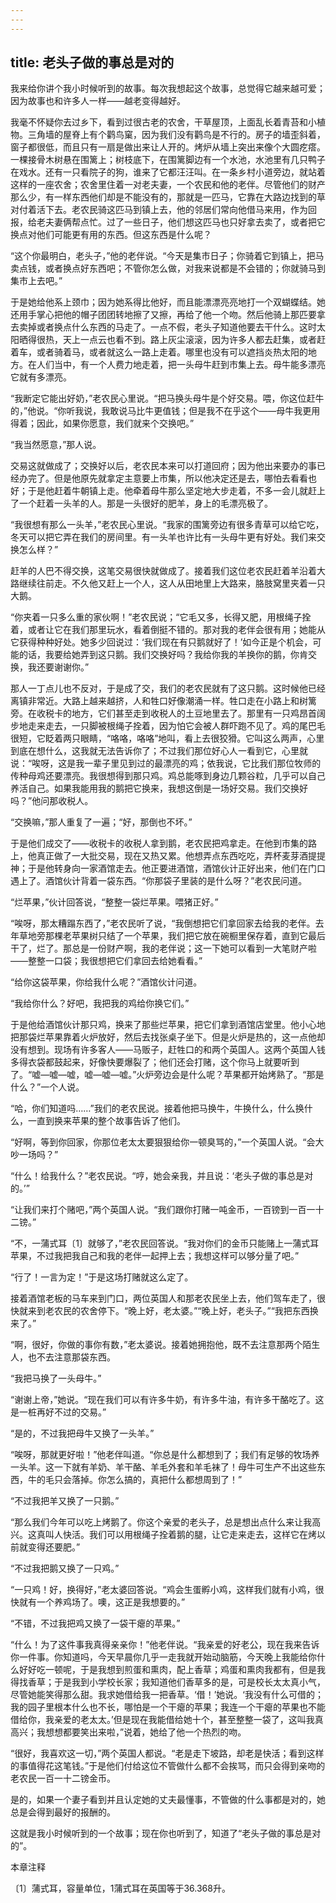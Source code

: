 ```yaml
---
---
---
```

title: 老头子做的事总是对的
---



我来给你讲个我小时候听到的故事。每次我想起这个故事，总觉得它越来越可爱；因为故事也和许多人一样——越老变得越好。

我毫不怀疑你去过乡下，看到过很古老的农舍，干草屋顶，上面乱长着青苔和小植物。三角墙的屋脊上有个鹳鸟窠，因为我们没有鹳鸟是不行的。房子的墙歪斜着，窗子都很低，而且只有一扇是做出来让人开的。烤炉从墙上突出来像个大圆疙瘩。一棵接骨木树悬在围篱上；树枝底下，在围篱脚边有一个水池，水池里有几只鸭子在戏水。还有一只看院子的狗，谁来了它都汪汪叫。在一条乡村小道旁边，就站着这样的一座农舍；农舍里住着一对老夫妻，一个农民和他的老伴。尽管他们的财产那么少，有一样东西他们却是不能没有的，那就是一匹马，它靠在大路边找到的草对付着活下去。老农民骑这匹马到镇上去，他的邻居们常向他借马来用，作为回报，给老夫妻俩帮点忙。过了一些日子，他们想这匹马也只好拿去卖了，或者把它换点对他们可能更有用的东西。但这东西是什么呢？

“这个你最明白，老头子，”他的老伴说。“今天是集市日子；你骑着它到镇上，把马卖点钱，或者换点好东西吧；不管你怎么做，对我来说都是不会错的；你就骑马到集市上去吧。”

于是她给他系上颈巾；因为她系得比他好，而且能漂漂亮亮地打一个双蝴蝶结。她还用手掌心把他的帽子团团转地擦了又擦，再给了他一个吻。然后他骑上那匹要拿去卖掉或者换点什么东西的马走了。一点不假，老头子知道他要去干什么。这时太阳晒得很热，天上一点云也看不到。路上灰尘滚滚，因为许多人都去赶集，或者赶着车，或者骑着马，或者就这么一路上走着。哪里也没有可以遮挡炎热太阳的地方。在人们当中，有一个人费力地走着，把一头母牛赶到市集上去。母牛能多漂亮它就有多漂亮。

“我断定它能出好奶，”老农民心里说。“把马换头母牛是个好交易。喂，你这位赶牛的，”他说。“你听我说，我敢说马比牛更值钱；但是我不在乎这个——母牛我更用得着；因此，如果你愿意，我们就来个交换吧。”

“我当然愿意，”那人说。

交易这就做成了；交换好以后，老农民本来可以打道回府；因为他出来要办的事已经办完了。但是他原先就拿定主意要上市集，所以他决定还是去，哪怕去看看也好；于是他赶着牛朝镇上走。他牵着母牛那么坚定地大步走着，不多一会儿就赶上了一个赶着一头羊的人。那是一头很好的肥羊，身上的毛漂亮极了。

“我很想有那么一头羊，”老农民心里说。“我家的围篱旁边有很多青草可以给它吃，冬天可以把它弄在我们的房间里。有一头羊也许比有一头母牛更有好处。我们来交换怎么样？”

赶羊的人巴不得交换，这笔交易很快就做成了。接着我们这位老农民赶着羊沿着大路继续往前走。不久他又赶上一个人，这人从田地里上大路来，胳肢窝里夹着一只大鹅。

“你夹着一只多么重的家伙啊！”老农民说；“它毛又多，长得又肥，用根绳子拴着，或者让它在我们那里玩水，看着倒挺不错的。那对我的老伴会很有用；她能从它获得种种好处。她多少回说过：‘我们现在有只鹅就好了！’如今正是个机会，可能的话，我要给她弄到这只鹅。我们交换好吗？我给你我的羊换你的鹅，你肯交换，我还要谢谢你。”

那人一丁点儿也不反对，于是成了交，我们的老农民就有了这只鹅。这时候他已经离镇非常近。大路上越来越挤，人和牲口好像潮涌一样。牲口走在小路上和树篱旁。在收税卡的地方，它们甚至走到收税人的土豆地里去了。那里有一只鸡昂首阔步地走来走去，一只脚被根绳子拴着，因为怕它会被人群吓跑不见了。鸡的尾巴毛很短，它眨着两只眼睛，“咯咯，咯咯”地叫，看上去很狡猾。它叫这么两声，心里到底在想什么，这我就无法告诉你了；不过我们那位好心人一看到它，心里就说：“唉呀，这是我一辈子里见到过的最漂亮的鸡；依我说，它比我们那位牧师的传种母鸡还要漂亮。我很想得到那只鸡。鸡总能啄到身边几颗谷粒，几乎可以自己养活自己。如果我能用我的鹅把它换来，我想这倒是一场好交易。我们交换好吗？”他问那收税人。

“交换嘛，”那人重复了一遍；“好，那倒也不坏。”

于是他们成交了——收税卡的收税人拿到鹅，老农民把鸡拿走。在他到市集的路上，他真正做了一大批交易，现在又热又累。他想弄点东西吃吃，弄杯麦芽酒提提神；于是他转身向一家酒馆走去。他正要进酒馆，酒馆伙计正好出来，他们在门口遇上了。酒馆伙计背着一袋东西。“你那袋子里装的是什么呀？”老农民问道。

“烂苹果，”伙计回答说，“整整一袋烂苹果。喂猪正好。”

“唉呀，那太糟蹋东西了，”老农民听了说，“我倒想把它们拿回家去给我的老伴。去年草地旁那棵老苹果树只结了一个苹果，我们把它放在碗橱里保存着，直到它最后干了，烂了。那总是一份财产啊，我的老伴说；这一下她可以看到一大笔财产啦——整整一口袋；我很想把它们拿回去给她看看。”

“给你这袋苹果，你给我什么呢？”酒馆伙计问道。

“我给你什么？好吧，我把我的鸡给你换它们。”

于是他给酒馆伙计那只鸡，换来了那些烂苹果，把它们拿到酒馆店堂里。他小心地把那袋烂苹果靠着火炉放好，然后去找张桌子坐下。但是火炉是热的，这一点他却没有想到。现场有许多客人——马贩子，赶牲口的和两个英国人。这两个英国人钱多得衣袋都鼓起来，好像快要爆裂了；他们还会打赌，这个你马上就要听到了。“嘘—嘘—嘘，嘘—嘘—嘘。”火炉旁边会是什么呢？苹果都开始烤熟了。“那是什么？”一个人说。

“哈，你们知道吗……”我们的老农民说。接着他把马换牛，牛换什么，什么换什么，一直到换来苹果的整个故事告诉了他们。

“好啊，等到你回家，你那位老太太要狠狠给你一顿臭骂的，”一个英国人说。“会大吵一场吗？”

“什么！给我什么？”老农民说。“哼，她会亲我，并且说：‘老头子做的事总是对的。’”

“让我们来打个赌吧，”两个英国人说。“我们跟你打赌一吨金币，一百镑到一百一十二镑。”

“不，一蒲式耳〔1〕就够了，”老农民回答说。“我对你们的金币只能赌上一蒲式耳苹果，不过我把我自己和我的老伴一起押上去；我想这样可以够分量了吧。”

“行了！一言为定！”于是这场打赌就这么定了。

接着酒馆老板的马车来到门口，两位英国人和那老农民坐上去，他们驾车走了，很快就来到老农民的农舍停下。“晚上好，老太婆。”“晚上好，老头子。”“我把东西换来了。”

“啊，很好，你做的事你有数，”老太婆说。接着她拥抱他，既不去注意那两个陌生人，也不去注意那袋东西。

“我把马换了一头母牛。”

“谢谢上帝，”她说。“现在我们可以有许多牛奶，有许多牛油，有许多干酪吃了。这是一桩再好不过的交易。”

“是的，不过我把母牛又换了一头羊。”

“唉呀，那就更好啦！”他老伴叫道。“你总是什么都想到了；我们有足够的牧场养一头羊。这一下就有羊奶、羊干酪、羊毛外套和羊毛袜了！母牛可生产不出这些东西，牛的毛只会落掉。你怎么搞的，真把什么都想周到了！”

“不过我把羊又换了一只鹅。”

“那么我们今年可以吃上烤鹅了。你这个亲爱的老头子，总是想出点什么来让我高兴。这真叫人快活。我们可以用根绳子拴着鹅的腿，让它走来走去，这样它在烤以前就变得还要肥。”

“不过我把鹅又换了一只鸡。”

“一只鸡！好，换得好，”老太婆回答说。“鸡会生蛋孵小鸡，这样我们就有小鸡，很快就有一个养鸡场了。噢，这正是我想要的。”

“不错，不过我把鸡又换了一袋干瘪的苹果。”

“什么！为了这件事我真得亲亲你！”他老伴说。“我亲爱的好老公，现在我来告诉你一件事。你知道吗，今天早晨你几乎一走我就开始动脑筋，今天晚上我能给你什么好好吃一顿呢，于是我想到煎蛋和熏肉，配上香草；鸡蛋和熏肉我都有，但是我得找香草；于是我到小学校长家；我知道他们香草多的是，可是校长太太真小气，尽管她能笑得那么甜。我求她借给我一把香草。‘借！’她说。‘我没有什么可借的；我的园子里根本什么也不长，哪怕是一个干瘪的苹果；我连一个干瘪的苹果也不能借给你，我亲爱的老太太。’但是现在我能借给她十个，甚至整整一袋了，这叫我真高兴；我想想都要笑出来啦，”说着，她给了他一个热烈的吻。

“很好，我喜欢这一切，”两个英国人都说。“老是走下坡路，却老是快活；看到这样的事值得花这笔钱。”于是他们付给这位不管做什么都不会挨骂，而只会得到亲吻的老农民一百一十二镑金币。

是的，如果一个妻子看到并且认定她的丈夫最懂事，不管做的什么事都是对的，她总是会得到最好的报酬的。

这就是我小时候听到的一个故事；现在你也听到了，知道了“老头子做的事总是对的”。





本章注释

〔1〕蒲式耳，容量单位，1蒲式耳在英国等于36.368升。